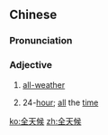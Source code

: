 ==Chinese==
{{zh-forms|type=12}}

===Pronunciation===
{{zh-pron
|m=quántiānhòu
|c=cyun4 tin1 hau6
|cat=a
}}

===Adjective===
{{zh-adj}}

# {{lb|zh|attributive}} [[all-weather]]
# {{lb|zh|attributive}} 24-[[hour]]; [[all]] the [[time]]

[[ko:全天候]]
[[zh:全天候]]